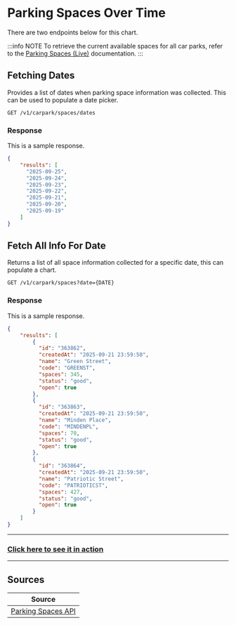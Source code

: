 
# Parking Spaces Over Time
There are two endpoints below for this chart.

:::info NOTE
To retrieve the current available spaces for all car parks, refer to the [Parking Spaces (Live)](/docs/endpoints/carparks/parking-spaces) documentation.
:::

## Fetching Dates
Provides a list of dates when parking space information was collected. This can be used to populate a date picker.

```
GET /v1/carpark/spaces/dates
```

### Response
This is a sample response.

```json title="Status: 200 (OK)"
{
    "results": [
      "2025-09-25",
      "2025-09-24",
      "2025-09-23",
      "2025-09-22",
      "2025-09-21",
      "2025-09-20",
      "2025-09-19"
    ]
}
```

## Fetch All Info For Date
Returns a list of all space information collected for a specific date, this can populate a chart.

```
GET /v1/carpark/spaces?date={DATE}
```

### Response
This is a sample response.

```json title="Status: 200 (OK)"
{
    "results": [
        {
          "id": "363862",
          "createdAt": "2025-09-21 23:59:50",
          "name": "Green Street",
          "code": "GREENST",
          "spaces": 345,
          "status": "good",
          "open": true
        },
        {
          "id": "363863",
          "createdAt": "2025-09-21 23:59:50",
          "name": "Minden Place",
          "code": "MINDENPL",
          "spaces": 70,
          "status": "good",
          "open": true
        },
        {
          "id": "363864",
          "createdAt": "2025-09-21 23:59:50",
          "name": "Patriotic Street",
          "code": "PATRIOTICST",
          "spaces": 427,
          "status": "good",
          "open": true
        }
    ]
}
```

---

<h3><a href="/charts/transport/parking-over-time">Click here to see it in action</a></h3>

---
  
## Sources
|Source|
|------|
|[Parking Spaces API][livespacesapi]|

[livespacesapi]: http://sojpublicdata.blob.core.windows.net/sojpublicdata/carpark-data.json